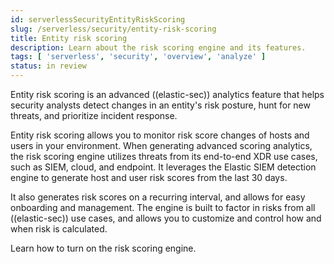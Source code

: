 ```yaml
---
id: serverlessSecurityEntityRiskScoring
slug: /serverless/security/entity-risk-scoring
title: Entity risk scoring
description: Learn about the risk scoring engine and its features.
tags: [ 'serverless', 'security', 'overview', 'analyze' ]
status: in review
---
```


<DocBadge template="technical preview" />

Entity risk scoring is an advanced ((elastic-sec)) analytics feature that helps security analysts detect changes in an entity's risk posture, hunt for new threats, and prioritize incident response.

Entity risk scoring allows you to monitor risk score changes of hosts and users in your environment. When generating advanced scoring analytics, the risk scoring engine utilizes threats from its end-to-end XDR use cases, such as SIEM, cloud, and endpoint. It leverages the Elastic SIEM detection engine to generate host and user risk scores from the last 30 days.

It also generates risk scores on a recurring interval, and allows for easy onboarding and management. The engine is built to factor in risks from all ((elastic-sec)) use cases, and allows you to customize and control how and when risk is calculated.

Learn how to <DocLink id="serverlessSecurityTurnOnRiskEngine">turn on the risk scoring engine</DocLink>.
